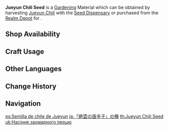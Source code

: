 {{Item Infobox
|id           = 130010
|image        = Item Jueyun Chili Seed.png
|type         = Gardening Materials
|group        = Jade Field
|invCategory  = Seed Dispensary
|description  = A seed obtained from the [[Seed Dispensary]]. A quality seed full of life, just waiting to be planted in the fields of the Realm Within. After some time, it will grow into a [[Jueyun Chili]].
|source1      = Harvesting [[Jueyun Chili]] with the [[Seed Dispensary]]
|source2      = [[Serenitea Pot/Realm Depot|Realm Depot]]
}}
'''Jueyun Chili Seed''' is a [[Gardening]] Material which can be obtained by harvesting [[Jueyun Chili]] with the [[Seed Dispensary]] or purchased from the [[Realm Depot]] for {{Item|Realm Currency|30|x=5}}.

==Shop Availability==
{{Shop Availability|currency=Realm Currency}}

==Craft Usage==
{{Craft Usage}}

==Other Languages==
{{Other Languages
|default_hidden = 1
|en      = Jueyun Chili Seed
|zhs     = 「绝云椒椒」的种子
|zhs_rm  = "Juéyún Jiāojiāo" de Zhòngzi
|zht     = 「絕雲椒椒」的種子
|zht_rm  = "Juéyún Jiāojiāo" de Zhòngzi
|ja      = 「絶雲の唐辛子」の種
|ja_rm   = "Zetsuun no Tougarashi" no Tane
|ko      = 「절운고추」 씨앗
|ko_rm   = "Jeorungochu" Ssiat
|es      = Semilla de chile de Jueyun
|fr      = Graine de piment de Jueyun
|ru      = Семена заоблачного перчика
|th      = Jueyun Chili Seed
|vi      = Hạt Giống Ớt Tuyệt Vân
|de      = Jueyun-Peperonisamen
|id      = Jueyun Chili Seed
|pt      = Semente de Pimenta de Jueyun
|tr      = Jueyun Biberi Tohumu
|it      = Seme di peperoncino di Jueyun
}}

==Change History==
{{Change History|2.0}}

==Navigation==
{{Material Navbox|type=Gardening Materials}}

[[es:Semilla de chile de Jueyun]]
[[ja:「絶雲の唐辛子」の種]]
[[th:Jueyun Chili Seed]]
[[uk:Насіння захмарного перцю]]
